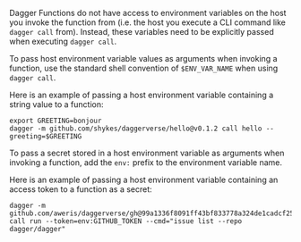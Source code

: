 Dagger Functions do not have access to environment variables on the host you invoke the function from (i.e. the host you execute a CLI command like `dagger call` from). Instead, these variables need to be explicitly passed when executing `dagger call`.

To pass host environment variable values as arguments when invoking a function, use the standard shell convention of `$ENV_VAR_NAME` when using `dagger call`.

Here is an example of passing a host environment variable containing a string value to a function:

```shell
export GREETING=bonjour
dagger -m github.com/shykes/daggerverse/hello@v0.1.2 call hello --greeting=$GREETING
```

To pass a secret stored in a host environment variable as arguments when invoking a function, add the `env:` prefix to the environment variable name.

Here is an example of passing a host environment variable containing an access token to a function as a secret:

```shell
dagger -m github.com/aweris/daggerverse/gh@99a1336f8091ff43bf833778a324de1cadcf25ac call run --token=env:GITHUB_TOKEN --cmd="issue list --repo dagger/dagger"
```
